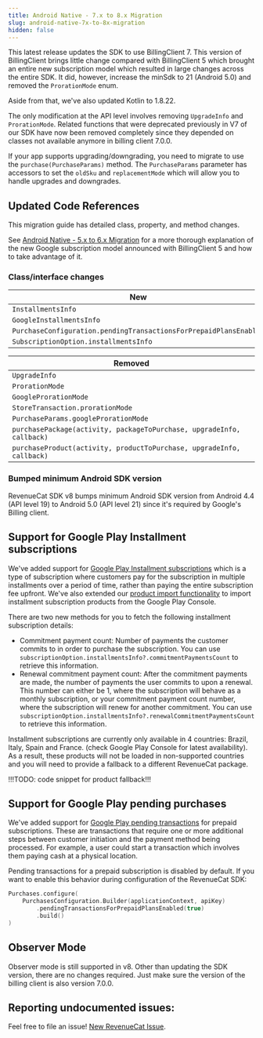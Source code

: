 ```yaml
---
title: Android Native - 7.x to 8.x Migration
slug: android-native-7x-to-8x-migration
hidden: false
---
```


This latest release updates the SDK to use BillingClient 7. This version of BillingClient brings little change compared
with BillingClient 5 which brought an entire new subscription model which resulted in large changes across the entire SDK. It did, however, increase the minSdk to 21 (Android 5.0) and removed the `ProrationMode` enum.

Aside from that, we've also updated Kotlin to 1.8.22.

The only modification at the API level involves removing `UpgradeInfo` and `ProrationMode`. Related functions that were deprecated previously in V7 of our SDK have now been removed completely since they depended on classes not available anymore in billing client 7.0.0.

If your app supports upgrading/downgrading, you need to migrate to use the `purchase(PurchaseParams)` method. The `PurchaseParams` parameter has accessors to set the `oldSku` and `replacementMode` which will allow you to handle upgrades and downgrades.

## Updated Code References

This migration guide has detailed class, property, and method changes.

See [Android Native - 5.x to 6.x Migration](https://www.revenuecat.com/docs/android-native-5x-to-6x-migration) for a
more thorough explanation of the new Google subscription model announced with BillingClient 5 and how to take advantage of it.

### Class/interface changes

| New                                                              |
|------------------------------------------------------------------|
| `InstallmentsInfo`                                               |
| `GoogleInstallmentsInfo`                                         |
| `PurchaseConfiguration.pendingTransactionsForPrepaidPlansEnabled`|
| `SubscriptionOption.installmentsInfo`                            |

| Removed                                                               |
|-----------------------------------------------------------------------|
| `UpgradeInfo`                                                         |
| `ProrationMode`                                                       |
| `GoogleProrationMode`                                                 |
| `StoreTransaction.prorationMode`                                      |
| `PurchaseParams.googleProrationMode`                                  |
| `purchasePackage(activity, packageToPurchase, upgradeInfo, callback)` |
| `purchaseProduct(activity, productToPurchase, upgradeInfo, callback)` |

### Bumped minimum Android SDK version

RevenueCat SDK v8 bumps minimum Android SDK version from Android 4.4 (API level 19) to Android 5.0 (API level 21) since it's required by Google's Billing client.

## Support for Google Play Installment subscriptions

We've added support for [Google Play Installment subscriptions](https://rev.cat/googleplayinstallmentsubscriptions) which is a type of subscription where customers pay for the subscription in multiple installments over a period of time, rather than paying the entire subscription fee upfront. We've also extended our [product import functionality](/sdk-guides/android-native-5x-to-6x-migration#1-automatic-import) to import installment subscription products from the Google Play Console.

There are two new methods for you to fetch the following installment subscription details:
- Commitment payment count: Number of payments the customer commits to in order to purchase the subscription. You can use `subscriptionOption.installmentsInfo?.commitmentPaymentsCount` to retrieve this information.
- Renewal commitment payment count: After the commitment payments are made, the number of payments the user commits to upon a renewal. This number can either be 1, where the subscription will behave as a monthly subscription, or your commitment payment count number, where the subscription will renew for another commitment. You can use `subscriptionOption.installmentsInfo?.renewalCommitmentPaymentsCount` to retrieve this information.

Installment subscriptions are currently only available in 4 countries: Brazil, Italy, Spain and France. (check Google Play Console for latest availability). As a result, these products will not be loaded in non-supported countries and you will need to provide a fallback to a different RevenueCat package.

!!!TODO: code snippet for product fallback!!!

## Support for Google Play pending purchases 
We've added support for [Google Play pending transactions](https://rev.cat/googleplaypendingtransactions) for prepaid subscriptions. These are transactions that require one or more additional steps between customer initiation and the payment method being processed. For example, a user could start a transaction which involves them paying cash at a physical location.

Pending transactions for a prepaid subscription is disabled by default. If you want to enable this behavior during configuration of the RevenueCat SDK:
```kotlin
Purchases.configure(
    PurchasesConfiguration.Builder(applicationContext, apiKey)
        .pendingTransactionsForPrepaidPlansEnabled(true)
        .build()
)
```

## Observer Mode

Observer mode is still supported in v8. Other than updating the SDK version, there are no changes required. Just make sure the version of the billing client is also version 7.0.0.

## Reporting undocumented issues:

Feel free to file an issue! [New RevenueCat Issue](https://github.com/RevenueCat/purchases-android/issues/new/).
